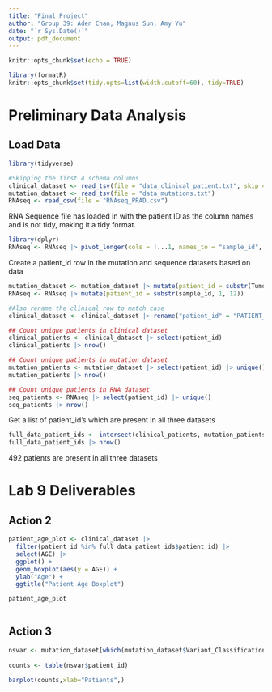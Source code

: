 ```yaml
---
title: "Final Project"
author: "Group 39: Aden Chan, Magnus Sun, Amy Yu"
date: "`r Sys.Date()`"
output: pdf_document
---
```


```r
knitr::opts_chunk$set(echo = TRUE)

library(formatR)
knitr::opts_chunk$set(tidy.opts=list(width.cutoff=60), tidy=TRUE)
```

# Preliminary Data Analysis
## Load Data
```r
library(tidyverse)

#Skipping the first 4 schema columns
clinical_dataset <- read_tsv(file = "data_clinical_patient.txt", skip = 4)
mutation_dataset <- read_tsv(file = "data_mutations.txt")
RNAseq <- read_csv(file = "RNAseq_PRAD.csv")

```
RNA Sequence file has loaded in with the patient ID as the column names and is not tidy, making it a tidy format.
```r
library(dplyr)
RNAseq <- RNAseq |> pivot_longer(cols = !...1, names_to = "sample_id", values_to = "count") |> rename("gene_id" = "...1")
```

Create a patient_id row in the mutation and sequence datasets based on data
```r
mutation_dataset <- mutation_dataset |> mutate(patient_id = substr(Tumor_Sample_Barcode, 1, 12))
RNAseq <- RNAseq |> mutate(patient_id = substr(sample_id, 1, 12))

#Also rename the clinical row to match case
clinical_dataset <- clinical_dataset |> rename("patient_id" = "PATIENT_ID")
```


```r
## Count unique patients in clinical dataset
clinical_patients <- clinical_dataset |> select(patient_id)
clinical_patients |> nrow()

## Count unique patients in mutation dataset
mutation_patients <- mutation_dataset |> select(patient_id) |> unique()
mutation_patients |> nrow()

## Count unique patients in RNA dataset
seq_patients <- RNAseq |> select(patient_id) |> unique()
seq_patients |> nrow()

```

Get a list of patient_id's which are present in all three datasets
```r
full_data_patient_ids <- intersect(clinical_patients, mutation_patients) |> intersect(seq_patients)
full_data_patient_ids |> nrow()
```
492 patients are present in all three datasets

# Lab 9 Deliverables

## Action 2
```r
patient_age_plot <- clinical_dataset |> 
  filter(patient_id %in% full_data_patient_ids$patient_id) |> 
  select(AGE) |>
  ggplot() +
  geom_boxplot(aes(y = AGE)) +
  ylab("Age") +
  ggtitle("Patient Age Boxplot")

patient_age_plot
  
```

## Action 3
```r
nsvar <- mutation_dataset[which(mutation_dataset$Variant_Classification != "Silent"),]
  
counts <- table(nsvar$patient_id)
        
barplot(counts,xlab="Patients",)

```
